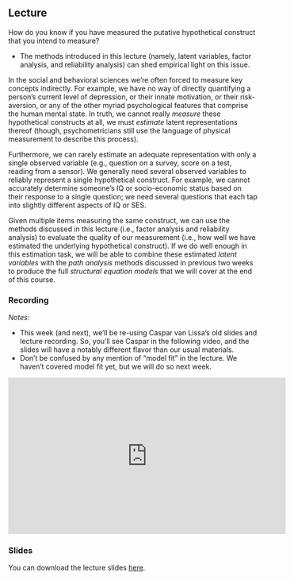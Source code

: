 ## Lecture

How do you know if you have measured the putative hypothetical construct that 
you intend to measure?

- The methods introduced in this lecture (namely, latent variables, factor 
analysis, and reliability analysis) can shed empirical light on this issue. 

In the social and behavioral sciences we're often forced to measure key concepts
indirectly. For example, we have no way of directly quantifying a person's 
current level of depression, or their innate motivation, or their risk-aversion,
or any of the other myriad psychological features that comprise the human mental 
state. In truth, we cannot really *measure* these hypothetical 
constructs at all, we must *estimate* latent representations thereof (though, 
psychometricians still use the language of physical measurement to describe this 
process).

Furthermore, we can rarely estimate an adequate representation with only a single 
observed variable (e.g., question on a survey, score on a test, reading from a 
sensor). We generally need several observed variables to reliably represent a 
single hypothetical construct. For example, we cannot accurately determine 
someone’s IQ or socio-economic status based on their response to a single 
question; we need several questions that each tap into slightly different 
aspects of IQ or SES. 

Given multiple items measuring the same construct, we can use the methods 
discussed in this lecture (i.e., factor analysis and reliability analysis) to 
evaluate the quality of our measurement (i.e., how well we have estimated the 
underlying hypothetical construct). If we do well enough in this estimation 
task, we will be able to combine these estimated *latent variables* with the 
*path analysis* methods discussed in previous two weeks to produce the full
*structural equation models* that we will cover at the end of this course. 

### Recording

*Notes:*

- This week (and next), we'll be re-using Caspar van Lissa's old slides 
  and lecture recording. So, you'll see Caspar in the following video, and the
  slides will have a notably different flavor than our usual materials.
- Don't be confused by any mention of "model fit" in the lecture. We haven't
  covered model fit yet, but we will do so next week.

<iframe width="560" 
        height="315" 
        src="https://www.youtube.com/embed/M1hk2byeLZY?si=FY2QJB447QKah6pT"
        title="YouTube video player" 
        frameborder="0" 
        allow="accelerometer; 
               autoplay; 
               clipboard-write; 
               encrypted-media; 
               gyroscope; 
               picture-in-picture; 
               web-share" 
        allowfullscreen>
</iframe>

### Slides

You can download the lecture slides [here](pdf/efa.pdf).

